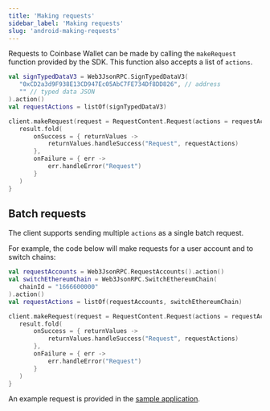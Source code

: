 ```yaml
---
title: 'Making requests'
sidebar_label: 'Making requests'
slug: 'android-making-requests'
---
```


Requests to Coinbase Wallet can be made by calling the `makeRequest` function provided by the SDK. This function also accepts a list of `actions`.

```kotlin
val signTypedDataV3 = Web3JsonRPC.SignTypedDataV3(
   "0xCD2a3d9F938E13CD947Ec05AbC7FE734Df8DD826", // address
   "" // typed data JSON
).action()
val requestActions = listOf(signTypedDataV3)

client.makeRequest(request = RequestContent.Request(actions = requestActions)) { result ->
   result.fold(
       onSuccess = { returnValues ->
           returnValues.handleSuccess("Request", requestActions)
       },
       onFailure = { err ->
           err.handleError("Request")
       }
   )
}
```

## Batch requests

The client supports sending multiple `actions` as a single batch request.

For example, the code below will make requests for a user account and to switch chains:

```kotlin
val requestAccounts = Web3JsonRPC.RequestAccounts().action()
val switchEthereumChain = Web3JsonRPC.SwitchEthereumChain(
   chainId = "1666600000"
).action()
val requestActions = listOf(requestAccounts, switchEthereumChain)

client.makeRequest(request = RequestContent.Request(actions = requestActions)) { result ->
   result.fold(
       onSuccess = { returnValues ->
           returnValues.handleSuccess("Request", requestActions)
       },
       onFailure = { err ->
           err.handleError("Request")
       }
   )
}
```

An example request is provided in the [sample application](https://github.com/MobileWalletProtocol/wallet-mobile-sdk/blob/main/android/example/src/main/java/com/coinbase/android/beta/MainActivity.kt).

